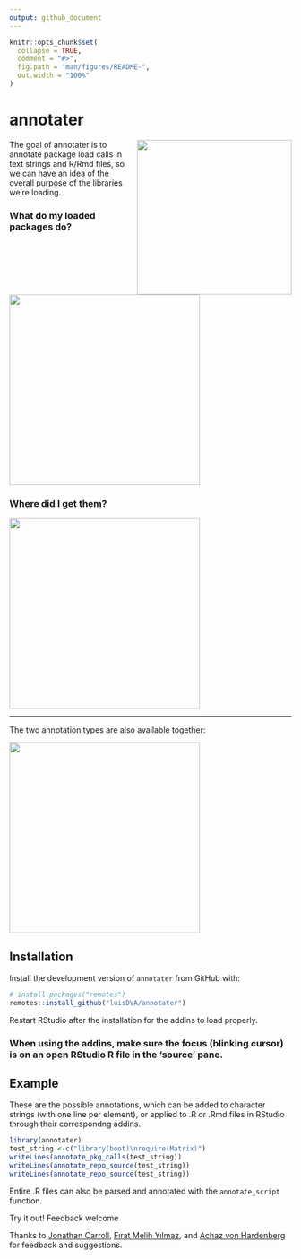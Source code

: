 ```yaml
---
output: github_document
---
```


<!-- README.md is generated from README.Rmd. Please edit that file -->

```r
knitr::opts_chunk$set(
  collapse = TRUE,
  comment = "#>",
  fig.path = "man/figures/README-",
  out.width = "100%"
)
```
# annotater
<img src='man/figures/logo.png' align="right" height="276" />
The goal of annotater is to annotate package load calls in text strings and R/Rmd files, so we can have an idea of the overall purpose of the libraries we're loading.

### What do my loaded packages do?

<img src='https://raw.githubusercontent.com/luisdva/annotater/master/inst/media/annotcalls.gif' align="center" width="340px" />

### Where did I get them?

<img src='https://raw.githubusercontent.com/luisdva/annotater/master/inst/media/repos2.gif' align="center" width="340px" />

---

The two annotation types are also available together:

<img src='https://raw.githubusercontent.com/luisdva/annotater/master/inst/media/repostitles.gif' align="center" width="340px" />

## Installation

Install the development version of `annotater` from GitHub with:

``` r
# install.packages("remotes")
remotes::install_github("luisDVA/annotater")
```
Restart RStudio after the installation for the addins to load properly.

### When using the addins, make sure the focus (blinking cursor) is on an open RStudio R file in the 'source' pane.

## Example

These are the possible annotations, which can be added to character strings (with one line per element), or applied to .R or .Rmd files in RStudio through their correspondng addins.

```r
library(annotater)
test_string <-c("library(boot)\nrequire(Matrix)")
writeLines(annotate_pkg_calls(test_string))
writeLines(annotate_repo_source(test_string))
writeLines(annotate_repo_source(test_string))
```

Entire .R files can also be parsed and annotated with the `annotate_script` function.
 

Try it out!
Feedback welcome

Thanks to [Jonathan Carroll](https://github.com/jonocarroll),  [Fırat Melih Yılmaz](https://twitter.com/fratmelhylmaz), and [Achaz von Hardenberg](https://github.com/achazhardenberg) for feedback and suggestions. 
